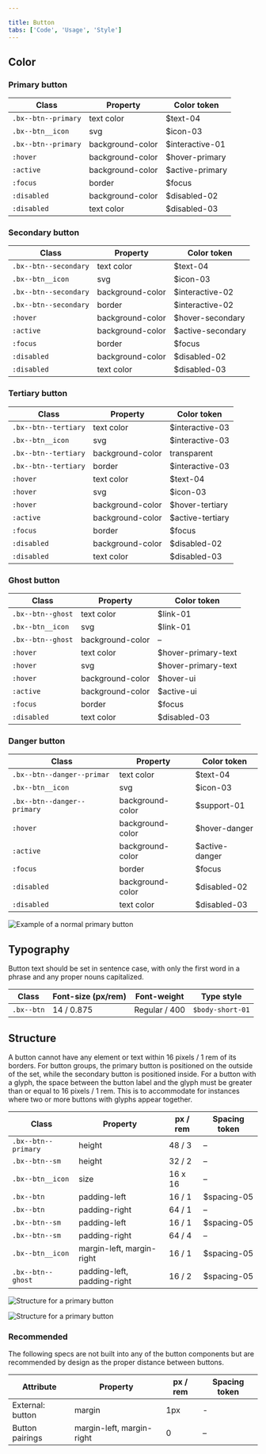 ```yaml
---

title: Button
tabs: ['Code', 'Usage', 'Style']
---
```


## Color

### Primary button

| Class                                                          | Property                 | Color token      |
| -------------------------------------------------------------- | ------------------------ | ---------------- |
| `.bx--btn--primary`                                            | text color               | $text-04        |
| `.bx--btn__icon`                                               | svg                      | $icon-03        |
| `.bx--btn--primary`                                            | background-color         | $interactive-01  |
| `:hover`                                                       | background-color         | $hover-primary   |
| `:active`                                                      | background-color         | $active-primary  |
| `:focus`                                                       | border                   | $focus           |
| `:disabled`                                                    | background-color         | $disabled-02        |
| `:disabled`                                                    | text color               | $disabled-03        |

### Secondary button

| Class                                                          | Property                 | Color token      |
| -------------------------------------------------------------- | ------------------------ | ---------------- |
| `.bx--btn--secondary`                                          | text color               | $text-04        |
| `.bx--btn__icon`                                               | svg                      | $icon-03        |
| `.bx--btn--secondary`                                          | background-color         | $interactive-02  |
| `.bx--btn--secondary`                                          | border                   | $interactive-02  |
| `:hover`                                                       | background-color         | $hover-secondary |
| `:active`                                                      | background-color         | $active-secondary|
| `:focus`                                                       | border                   | $focus           |
| `:disabled`                                                    | background-color         | $disabled-02        |
| `:disabled`                                                    | text color               | $disabled-03        |

### Tertiary button

| Class                                                          | Property                 | Color token      |
| -------------------------------------------------------------- | ------------------------ | ---------------- |
| `.bx--btn--tertiary`                                           | text color               | $interactive-03  |
| `.bx--btn__icon`                                               | svg                      | $interactive-03  |
| `.bx--btn--tertiary`                                           | background-color         | transparent      |
| `.bx--btn--tertiary`                                           | border                   | $interactive-03  |
| `:hover`                                                       | text color               | $text-04         |
| `:hover`                                                       | svg                      | $icon-03         |
| `:hover`                                                       | background-color         | $hover-tertiary  |
| `:active`                                                      | background-color         | $active-tertiary |
| `:focus`                                                       | border                   | $focus           |
| `:disabled`                                                    | background-color         | $disabled-02     |
| `:disabled`                                                    | text color               | $disabled-03     |

### Ghost button

| Class                                                          | Property                 | Color token      |
| -------------------------------------------------------------- | ------------------------ | ---------------- |
| `.bx--btn--ghost`                                              | text color               | $link-01         |
| `.bx--btn__icon`                                               | svg                      | $link-01         |
| `.bx--btn--ghost`                                              | background-color         | –                |
| `:hover`                                                       | text color               | $hover-primary-text |
| `:hover`                                                       | svg                      | $hover-primary-text |
| `:hover`                                                       | background-color         | $hover-ui        |
| `:active`                                                      | background-color         | $active-ui |
| `:focus`                                                       | border                   | $focus           |
| `:disabled`                                                    | text color               | $disabled-03     |

### Danger button

| Class                                                          | Property                 | Color token      |
| -------------------------------------------------------------- | ------------------------ | ---------------- |
| `.bx--btn--danger--primar`                                     | text color               | $text-04         |
| `.bx--btn__icon`                                               | svg                      | $icon-03         |
| `.bx--btn--danger--primary`                                    | background-color         | $support-01      |
| `:hover`                                                       | background-color         | $hover-danger    |
| `:active`                                                      | background-color         | $active-danger   |
| `:focus`                                                       | border                   | $focus           |
| `:disabled`                                                    | background-color         | $disabled-02     |
| `:disabled`                                                    | text color               | $disabled-03     |


<ImageComponent fixed="default" caption="Primary, secondary, and ghost button state examples">

![Example of a normal primary button](images/button-style-1.png)

</ImageComponent>

## Typography

Button text should be set in sentence case, with only the first word in a phrase and any proper nouns capitalized.

| Class      | Font-size (px/rem) | Font-weight     | Type style       |
| ---------- | ------------------ | --------------- | ---------------- |
| `.bx--btn` | 14 / 0.875         | Regular / 400 | `$body-short-01` |

## Structure

A button cannot have any element or text within 16 pixels / 1 rem of its borders. For button groups, the primary button is positioned on the outside of the set, while the secondary button is positioned inside. For a button with a glyph, the space between the button label and the glyph must be greater than or equal to 16 pixels / 1 rem. This is to accommodate for instances where two or more buttons with glyphs appear together.

| Class                            | Property                    | px / rem | Spacing token |
| -------------------------------- | --------------------------- | -------- | ------------- |
| `.bx--btn--primary`              | height                      | 48 / 3   | –  |
| `.bx--btn--sm`                   | height                      | 32 / 2   | –  |
| `.bx--btn__icon`                 | size                        | 16 x 16  | –  |
| `.bx--btn`                       | padding-left                | 16 / 1   | $spacing-05   |
| `.bx--btn`                       | padding-right               | 64 / 1   | –  |
| `.bx--btn--sm`                   | padding-left                | 16 / 1   | $spacing-05   |
| `.bx--btn--sm`                   | padding-right               | 64 / 4   | –  |
| `.bx--btn__icon`                 | margin-left, margin-right   | 16 / 1   | $spacing-05   |
| `.bx--btn--ghost`                | padding-left, padding-right | 16 / 2   | $spacing-05   |

<ImageComponent fixed="default" caption="Structure measurements for small and regular primary button | px / rem">

![Structure for a primary button](images/button-style-7.png)

</ImageComponent>

<ImageComponent fixed="default" caption="Spacing measurements for various button types | px / rem">

![Structure for a primary button](images/button-style-14.png)

</ImageComponent>

### Recommended

The following specs are not built into any of the button components but are recommended by design as the proper distance between buttons.

| Attribute        | Property                  | px / rem   | Spacing token |
| ---------------- | ------------------------- | ---------- | ------------- |
| External: button | margin                    | 1px        | -             |
| Button pairings  | margin-left, margin-right | 0          | –   |
